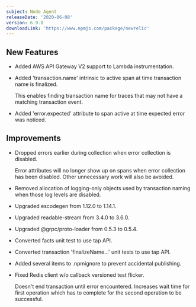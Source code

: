 ```yaml
---
subject: Node Agent
releaseDate: '2020-06-08'
version: 6.9.0
downloadLink: 'https://www.npmjs.com/package/newrelic'
---
```


## New Features

* Added AWS API Gateway V2 support to Lambda instrumentation.
* Added 'transaction.name' intrinsic to active span at time transaction name is finalized.

  This enables finding transaction name for traces that may not have a matching transaction event.
* Added 'error.expected' attribute to span active at time expected error was noticed.

## Improvements

* Dropped errors earlier during collection when error collection is disabled.

  Error attributes will no longer show up on spans when error collection has been disabled. Other unnecessary work will also be avoided.
* Removed allocation of logging-only objects used by transaction naming when those log levels are disabled.
* Upgraded escodegen from 1.12.0 to 1.14.1.
* Upgraded readable-stream from 3.4.0 to 3.6.0.
* Upgraded @grpc/proto-loader from 0.5.3 to 0.5.4.
* Converted facts unit test to use tap API.
* Converted transaction 'finalizeName...' unit tests to use tap API.
* Added several items to .npmignore to prevent accidental publishing.
* Fixed Redis client w/o callback versioned test flicker.

  Doesn't end transaction until error encountered. Increases wait time for first operation which has to complete for the second operation to be successful.
